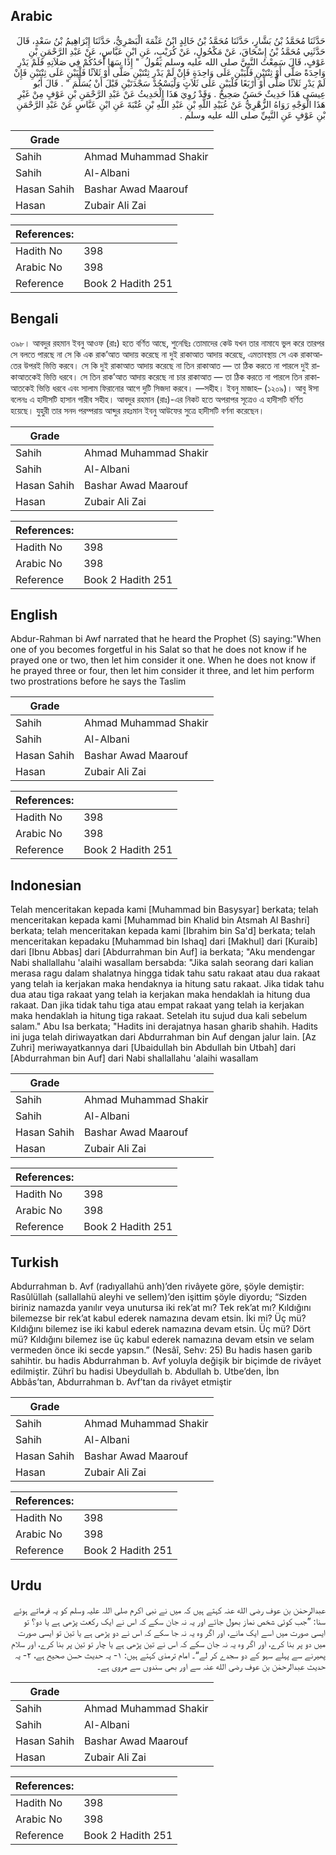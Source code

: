 ## Arabic


<div dir="rtl" lang="ar" style={{fontSize:'larger',backgroundColor:'#f8f9fa',padding:20}}>
حَدَّثَنَا مُحَمَّدُ بْنُ بَشَّارٍ، حَدَّثَنَا مُحَمَّدُ بْنُ خَالِدٍ ابْنُ عَثْمَةَ الْبَصْرِيُّ، حَدَّثَنَا إِبْرَاهِيمُ بْنُ سَعْدٍ، قَالَ حَدَّثَنِي مُحَمَّدُ بْنُ إِسْحَاقَ، عَنْ مَكْحُولٍ، عَنْ كُرَيْبٍ، عَنِ ابْنِ عَبَّاسٍ، عَنْ عَبْدِ الرَّحْمَنِ بْنِ عَوْفٍ، قَالَ سَمِعْتُ النَّبِيَّ صلى الله عليه وسلم يَقُولُ ‏ "‏ إِذَا سَهَا أَحَدُكُمْ فِي صَلاَتِهِ فَلَمْ يَدْرِ وَاحِدَةً صَلَّى أَوْ ثِنْتَيْنِ فَلْيَبْنِ عَلَى وَاحِدَةٍ فَإِنْ لَمْ يَدْرِ ثِنْتَيْنِ صَلَّى أَوْ ثَلاَثًا فَلْيَبْنِ عَلَى ثِنْتَيْنِ فَإِنْ لَمْ يَدْرِ ثَلاَثًا صَلَّى أَوْ أَرْبَعًا فَلْيَبْنِ عَلَى ثَلاَثٍ وَلْيَسْجُدْ سَجْدَتَيْنِ قَبْلَ أَنْ يُسَلِّمَ ‏"‏ ‏.‏ قَالَ أَبُو عِيسَى هَذَا حَدِيثٌ حَسَنٌ صَحِيحٌ ‏.‏ وَقَدْ رُوِيَ هَذَا الْحَدِيثُ عَنْ عَبْدِ الرَّحْمَنِ بْنِ عَوْفٍ مِنْ غَيْرِ هَذَا الْوَجْهِ رَوَاهُ الزُّهْرِيُّ عَنْ عُبَيْدِ اللَّهِ بْنِ عَبْدِ اللَّهِ بْنِ عُتْبَةَ عَنِ ابْنِ عَبَّاسٍ عَنْ عَبْدِ الرَّحْمَنِ بْنِ عَوْفٍ عَنِ النَّبِيِّ صلى الله عليه وسلم ‏.‏
</div>
<div style={{backgroundColor:'#f8f9fa',padding:20, marginBottom: 10}}><table> <thead> <tr> <th>Grade</th> <th></th> </tr> </thead> <tbody> <tr><td>Sahih</td><td>Ahmad Muhammad Shakir</td></tr><tr><td>Sahih</td><td>Al-Albani</td></tr><tr><td>Hasan Sahih</td><td>Bashar Awad Maarouf</td></tr><tr><td>Hasan</td><td>Zubair Ali Zai</td></tr></tbody></table><table> <thead> <tr> <th>References:</th> <th></th> </tr> </thead> <tbody><tr><td>Hadith No</td><td>398</td></tr><tr><td>Arabic No</td><td>398</td></tr><tr><td>Reference</td><td>Book 2 Hadith 251</td></tr></tbody></table></div>

## Bengali


<div dir="ltr" lang="bn" style={{fontSize:'larger',backgroundColor:'#f8f9fa',padding:20}}>
৩৯৮। আবদুর রহমান ইবনু আওফ (রাঃ) হতে বর্ণিত আছে, শুনেছিঃ তোমাদের কেউ যখন তার নামাযে ভুল করে তারপর সে বলতে পারছে না সে কি এক রাক’আত আদায় করেছে না দুই রাকাআত আদায় করেছে, এমতাবস্থায় সে এক রাকাআতের উপরই ভিত্তি করবে। সে কি দুই রাকাআত আদায় করেছে না তিন রাকাআত — তা ঠিক করতে না পারলে দুই রাকাআতকেই ভিত্তি ধরবে। সে তিন রাক’আত আদায় করেছে না চার রাকাআত — তা ঠিক করতে না পারলে তিন রাকাআতকেই ভিত্তি ধরবে এবং সালাম ফিরানোর আগে দুটি সিজদা করবে। —সহীহ। ইবনু মাজাহ– (১২০৯)। আবু ঈসা বলেনঃ এ হাদীসটি হাসান গারীব সহীহ। আবদুর রহমান (রাঃ)-এর নিকট হতে অপরাপর সূত্রেও এ হাদীসটি বর্ণিত হয়েছে। যুহুরী তার সনদ পরম্পরায় আব্দুর রহঃমান ইবনু আউফের সুত্রে হাদীসটি বর্ণনা করেছেন।
</div>
<div style={{backgroundColor:'#f8f9fa',padding:20, marginBottom: 10}}><table> <thead> <tr> <th>Grade</th> <th></th> </tr> </thead> <tbody> <tr><td>Sahih</td><td>Ahmad Muhammad Shakir</td></tr><tr><td>Sahih</td><td>Al-Albani</td></tr><tr><td>Hasan Sahih</td><td>Bashar Awad Maarouf</td></tr><tr><td>Hasan</td><td>Zubair Ali Zai</td></tr></tbody></table><table> <thead> <tr> <th>References:</th> <th></th> </tr> </thead> <tbody><tr><td>Hadith No</td><td>398</td></tr><tr><td>Arabic No</td><td>398</td></tr><tr><td>Reference</td><td>Book 2 Hadith 251</td></tr></tbody></table></div>

## English


<div dir="ltr" lang="en" style={{fontSize:'larger',backgroundColor:'#f8f9fa',padding:20}}>
Abdur-Rahman bi Awf narrated that he heard the Prophet (S) saying:"When one of you becomes forgetful in his Salat so that he does not know if he prayed one or two, then let him consider it one. When he does not know if he prayed three or four, then let him consider it three, and let him perform two prostrations before he says the Taslim
</div>
<div style={{backgroundColor:'#f8f9fa',padding:20, marginBottom: 10}}><table> <thead> <tr> <th>Grade</th> <th></th> </tr> </thead> <tbody> <tr><td>Sahih</td><td>Ahmad Muhammad Shakir</td></tr><tr><td>Sahih</td><td>Al-Albani</td></tr><tr><td>Hasan Sahih</td><td>Bashar Awad Maarouf</td></tr><tr><td>Hasan</td><td>Zubair Ali Zai</td></tr></tbody></table><table> <thead> <tr> <th>References:</th> <th></th> </tr> </thead> <tbody><tr><td>Hadith No</td><td>398</td></tr><tr><td>Arabic No</td><td>398</td></tr><tr><td>Reference</td><td>Book 2 Hadith 251</td></tr></tbody></table></div>

## Indonesian


<div dir="ltr" lang="id" style={{fontSize:'larger',backgroundColor:'#f8f9fa',padding:20}}>
Telah menceritakan kepada kami [Muhammad bin Basysyar] berkata; telah menceritakan kepada kami [Muhammad bin Khalid bin Atsmah Al Bashri] berkata; telah menceritakan kepada kami [Ibrahim bin Sa'd] berkata; telah menceritakan kepadaku [Muhammad bin Ishaq] dari [Makhul] dari [Kuraib] dari [Ibnu Abbas] dari [Abdurrahman bin Auf] ia berkata; "Aku mendengar Nabi shallallahu 'alaihi wasallam bersabda: "Jika salah seorang dari kalian merasa ragu dalam shalatnya hingga tidak tahu satu rakaat atau dua rakaat yang telah ia kerjakan maka hendaknya ia hitung satu rakaat. Jika tidak tahu dua atau tiga rakaat yang telah ia kerjakan maka hendaklah ia hitung dua rakaat. Dan jika tidak tahu tiga atau empat rakaat yang telah ia kerjakan maka hendaklah ia hitung tiga rakaat. Setelah itu sujud dua kali sebelum salam." Abu Isa berkata; "Hadits ini derajatnya hasan gharib shahih. Hadits ini juga telah diriwayatkan dari Abdurrahman bin Auf dengan jalur lain. [Az Zuhri] meriwayatkannya dari [Ubaidullah bin Abdullah bin Utbah] dari [Abdurrahman bin Auf] dari Nabi shallallahu 'alaihi wasallam
</div>
<div style={{backgroundColor:'#f8f9fa',padding:20, marginBottom: 10}}><table> <thead> <tr> <th>Grade</th> <th></th> </tr> </thead> <tbody> <tr><td>Sahih</td><td>Ahmad Muhammad Shakir</td></tr><tr><td>Sahih</td><td>Al-Albani</td></tr><tr><td>Hasan Sahih</td><td>Bashar Awad Maarouf</td></tr><tr><td>Hasan</td><td>Zubair Ali Zai</td></tr></tbody></table><table> <thead> <tr> <th>References:</th> <th></th> </tr> </thead> <tbody><tr><td>Hadith No</td><td>398</td></tr><tr><td>Arabic No</td><td>398</td></tr><tr><td>Reference</td><td>Book 2 Hadith 251</td></tr></tbody></table></div>

## Turkish


<div dir="ltr" lang="tr" style={{fontSize:'larger',backgroundColor:'#f8f9fa',padding:20}}>
Abdurrahman b. Avf (radıyallahü anh)’den rivâyete göre, şöyle demiştir: Rasûlüllah (sallallahü aleyhi ve sellem)’den işittim şöyle diyordu; “Sizden biriniz namazda yanılır veya unutursa iki rek’at mı? Tek rek’at mı? Kıldığını bilemezse bir rek’at kabul ederek namazına devam etsin. İki mi? Üç mü? Kıldığını bilemez ise iki kabul ederek namazına devam etsin. Üç mü? Dört mü? Kıldığını bilemez ise üç kabul ederek namazına devam etsin ve selam vermeden önce iki secde yapsın.” (Nesâî, Sehv: 25) Bu hadis hasen garib sahihtir. bu hadis Abdurrahman b. Avf yoluyla değişik bir biçimde de rivâyet edilmiştir. Zührî bu hadisi Ubeydullah b. Abdullah b. Utbe’den, İbn Abbâs’tan, Abdurrahman b. Avf’tan da rivâyet etmiştir
</div>
<div style={{backgroundColor:'#f8f9fa',padding:20, marginBottom: 10}}><table> <thead> <tr> <th>Grade</th> <th></th> </tr> </thead> <tbody> <tr><td>Sahih</td><td>Ahmad Muhammad Shakir</td></tr><tr><td>Sahih</td><td>Al-Albani</td></tr><tr><td>Hasan Sahih</td><td>Bashar Awad Maarouf</td></tr><tr><td>Hasan</td><td>Zubair Ali Zai</td></tr></tbody></table><table> <thead> <tr> <th>References:</th> <th></th> </tr> </thead> <tbody><tr><td>Hadith No</td><td>398</td></tr><tr><td>Arabic No</td><td>398</td></tr><tr><td>Reference</td><td>Book 2 Hadith 251</td></tr></tbody></table></div>

## Urdu


<div dir="rtl" lang="ur" style={{fontSize:'larger',backgroundColor:'#f8f9fa',padding:20}}>
عبدالرحمٰن بن عوف رضی الله عنہ کہتے ہیں کہ میں نے نبی اکرم صلی اللہ علیہ وسلم کو یہ فرماتے ہوئے سنا: ”جب کوئی شخص نماز بھول جائے اور یہ نہ جان سکے کہ اس نے ایک رکعت پڑھی ہے یا دو؟ تو ایسی صورت میں اسے ایک مانے، اور اگر وہ یہ نہ جا سکے کہ اس نے دو پڑھی ہے یا تین تو ایسی صورت میں دو پر بنا کرے، اور اگر وہ یہ نہ جان سکے کہ اس نے تین پڑھی ہے یا چار تو تین پر بنا کرے، اور سلام پھیرنے سے پہلے سہو کے دو سجدے کر لے“۔ امام ترمذی کہتے ہیں: ۱- یہ حدیث حسن صحیح ہے، ۲- یہ حدیث عبدالرحمٰن بن عوف رضی الله عنہ سے اور بھی سندوں سے مروی ہے۔
</div>
<div style={{backgroundColor:'#f8f9fa',padding:20, marginBottom: 10}}><table> <thead> <tr> <th>Grade</th> <th></th> </tr> </thead> <tbody> <tr><td>Sahih</td><td>Ahmad Muhammad Shakir</td></tr><tr><td>Sahih</td><td>Al-Albani</td></tr><tr><td>Hasan Sahih</td><td>Bashar Awad Maarouf</td></tr><tr><td>Hasan</td><td>Zubair Ali Zai</td></tr></tbody></table><table> <thead> <tr> <th>References:</th> <th></th> </tr> </thead> <tbody><tr><td>Hadith No</td><td>398</td></tr><tr><td>Arabic No</td><td>398</td></tr><tr><td>Reference</td><td>Book 2 Hadith 251</td></tr></tbody></table></div>
